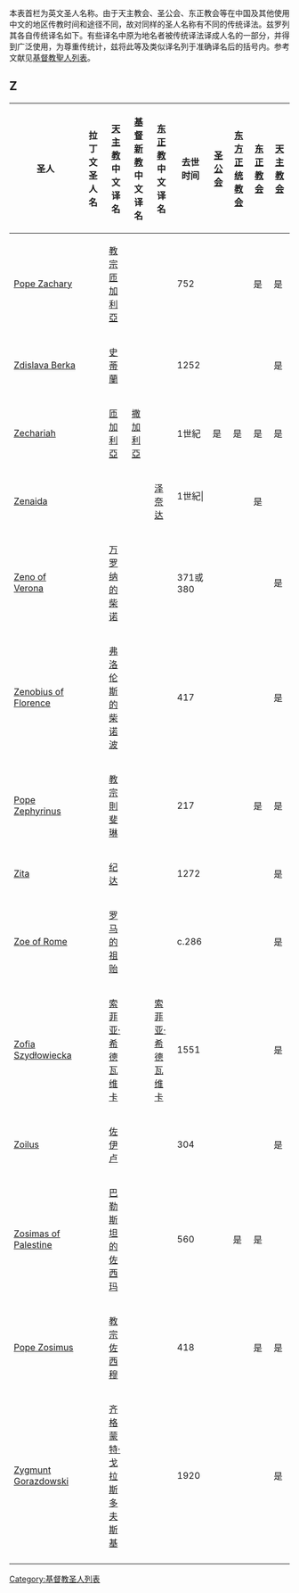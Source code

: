 {{unreferenced|time=2011-04-21T04:47:24+00:00}}
本表首栏为英文圣人名称。由于天主教会、圣公会、东正教会等在中国及其他使用中文的地区传教时间和途径不同，故对同样的圣人名称有不同的传统译法。兹罗列其各自传统译名如下。有些译名中原为地名者被传统译法译成人名的一部分，并得到广泛使用，为尊重传统计，兹将此等及类似译名列于准确译名后的括号内。参考文献见[[基督教聖人列表|基督教聖人列表]]。

{{pageTOC|基督教聖人列表}}

== Z ==

{| class="wikitable sortable" width="100%"
|-
! width=200 |圣人 
! width=100 |拉丁文圣人名<br />
! width=100 |[[天主教|天主教]]<br />中文译名<br />
! width=100 |[[基督新教|基督新教]]<br />中文译名<br />
! width=100 |[[东正教|东正教]]<br />中文译名<br />
! width=75 |去世时间<br />
! width=60 |[[圣公会|圣公会]]<br />
! width=60 |[[东方正统教会|东方正统教会]]<br />
! width=60 |[[东正教会|东正教会]]<br />
! width=60 |[[天主教会|天主教会]]<br />
|-
|<span style="display:none">Zachary</span>[[Pope_Zachary|Pope Zachary]]|| ||[[教宗匝加利亞|教宗匝加利亞]]|| || ||752|| || ||是||是
|-
|[[Zdislava_Berka|Zdislava Berka]]|| ||[[史蒂蘭|史蒂蘭]]|| || ||1252|| || || ||是
|-
|[[Zechariah_(priest)|Zechariah]]|| ||[[匝加利亞|匝加利亞]]||[[撒加利亞|撒加利亞]]|| ||1世紀||是||是||是||是
|-
|[[Zenaida_and_Philonella|Zenaida]]|| || || ||[[泽奈达和菲勒美拉|泽奈达]]||1世紀| || || ||是|| 
|-
|[[Zeno_of_Verona|Zeno of Verona]]|| ||[[万罗纳的柴诺|万罗纳的柴诺]]|| || ||371或380|| || || ||是
|-
|[[Zenobius_of_Florence|Zenobius of Florence]]|| ||[[弗洛伦斯的柴诺波|弗洛伦斯的柴诺波]]|| || ||417|| || || ||是
|-
|<span style="display:none">Zephyrinus</span>[[Pope_Zephyrinus|Pope Zephyrinus]]|| ||[[教宗則斐琳|教宗則斐琳]]|| || ||217|| || ||是||是
|-
|[[Zita|Zita]]|| ||[[纪达|纪达]]|| || ||1272|| || || ||是
|-
|[[Zoe_of_Rome|Zoe of Rome]]|| ||[[罗马的祖贻|罗马的祖贻]]|| || ||c.286|| || || ||是
|-
|[[Zofia_Szydłowiecka|Zofia Szydłowiecka]]|| ||[[索菲亚·希德瓦维卡|索菲亚·希德瓦维卡]]|| ||[[索菲亚·希德瓦维卡|索菲亚·希德瓦维卡]]||1551|| || || ||是
|-
|[[Saint_Zoilus|Zoilus]]|| ||[[佐伊卢|佐伊卢]]|| || ||304|| || || ||是
|-
|[[Zosimas_of_Palestine|Zosimas of Palestine]]|| ||[[巴勒斯坦的佐西玛|巴勒斯坦的佐西玛]]|| || ||560|| ||是||是|| 
|-
|<span style="display:none">Zosimus</span>[[Pope_Zosimus|Pope Zosimus]]|| ||[[教宗佐西穆|教宗佐西穆]]|| || ||418|| || ||是||是
|-
|[[Zygmunt_Gorazdowski|Zygmunt Gorazdowski]]|| ||[[齐格蒙特·戈拉斯多夫斯基|齐格蒙特·戈拉斯多夫斯基]]|| || ||1920|| || || ||是
|-
|}
[[Category:基督教圣人列表|Category:基督教圣人列表]]